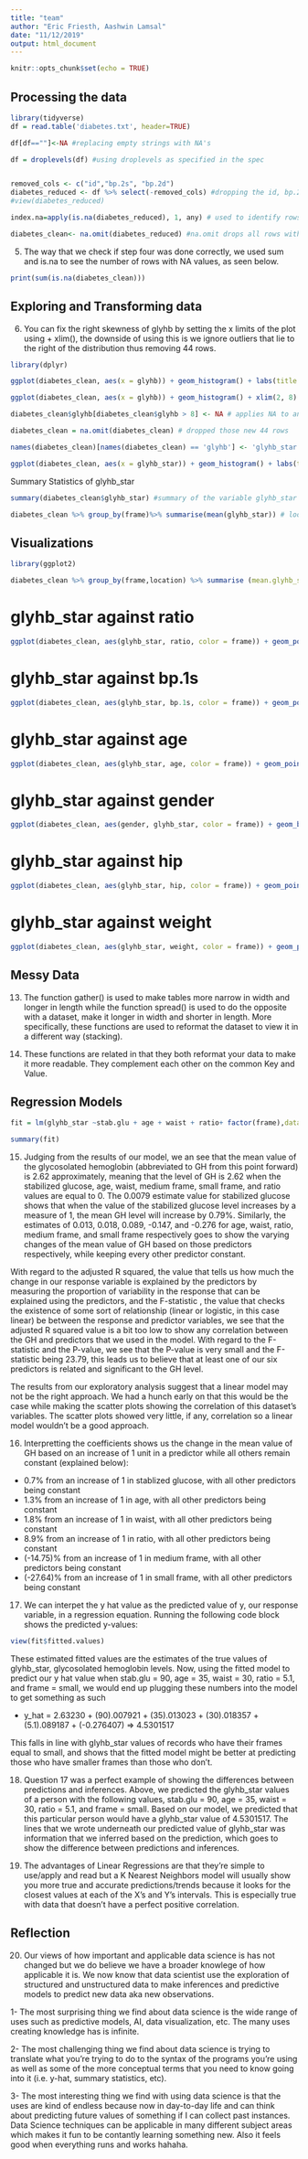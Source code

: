 ```yaml
---
title: "team"
author: "Eric Friesth, Aashwin Lamsal"
date: "11/12/2019"
output: html_document
---
```


```r
knitr::opts_chunk$set(echo = TRUE)
```

## Processing the data

```r
library(tidyverse)
df = read.table('diabetes.txt', header=TRUE)

df[df==""]<-NA #replacing empty strings with NA's

df = droplevels(df) #using droplevels as specified in the spec


removed_cols <- c("id","bp.2s", "bp.2d")
diabetes_reduced <- df %>% select(-removed_cols) #dropping the id, bp.2s, and bp.2d columns
#view(diabetes_reduced)

index.na=apply(is.na(diabetes_reduced), 1, any) # used to identify rows with missing value.

diabetes_clean<- na.omit(diabetes_reduced) #na.omit drops all rows with any NA Values

```
5. The way that we check if step four was done correctly, we used sum and is.na to see the
number of rows with NA values, as seen below.
```r
print(sum(is.na(diabetes_clean)))

```

## Exploring and Transforming data

6. You can fix the right skewness of glyhb by setting the x limits of the plot using + xlim(),
the downside of using this is we ignore outliers that lie to the right of the distribution
thus removing 44 rows.

```r
library(dplyr)

ggplot(diabetes_clean, aes(x = glyhb)) + geom_histogram() + labs(title = "Distribution of Glycosolated Hemoglobin", x = "Glycosolated Hemoglobin", y = "Frequency") # plotted a histogram of the variable glyhb to see the skewness

ggplot(diabetes_clean, aes(x = glyhb)) + geom_histogram() + xlim(2, 8) + labs(title = "Distribution of Glycosolated Hemoglobin", x = "Glycosolated Hemoglobin", y = "Frequency") # set limits on the x axis to create a better looking distribution without the outliers greater than 8

diabetes_clean$glyhb[diabetes_clean$glyhb > 8] <- NA # applies NA to any glyhb being greater than 8 

diabetes_clean = na.omit(diabetes_clean) # dropped those new 44 rows 

names(diabetes_clean)[names(diabetes_clean) == 'glyhb'] <- 'glyhb_star' # renamed that column to be glyhb_star

ggplot(diabetes_clean, aes(x = glyhb_star)) + geom_histogram() + labs(title = "Distribution of Glycosolated Hemoglobin", x = "Glycosolated Hemoglobin", y = "Frequency")
```

Summary Statistics of glyhb_star

```r

summary(diabetes_clean$glyhb_star) #summary of the variable glyhb_star

diabetes_clean %>% group_by(frame)%>% summarise(mean(glyhb_star)) # looking at the mean values of glyhb_star by the frames (small medium and large)

```

## Visualizations

```r
library(ggplot2)

diabetes_clean %>% group_by(frame,location) %>% summarise (mean.glyhb_star= mean(glyhb_star)) 

```

# glyhb_star against ratio
```r

ggplot(diabetes_clean, aes(glyhb_star, ratio, color = frame)) + geom_point() + labs(x= "Glycosolated Hemoglobin", y="Ratio", title = "Relationship between Glycosolated Hemoglobin and ratio")

```

# glyhb_star against bp.1s
```r
ggplot(diabetes_clean, aes(glyhb_star, bp.1s, color = frame)) + geom_point() + labs(x= "Glycosolated Hemoglobin", y="bp.1s", title = "Relationship between Glycosolated Hemoglobin and bp.1s")


```
# glyhb_star against age
```r
ggplot(diabetes_clean, aes(glyhb_star, age, color = frame)) + geom_point() + labs(x= "Glycosolated Hemoglobin", y="Age", title = "Relationship between Glycosolated Hemoglobin and age")


```
# glyhb_star against gender
```r

ggplot(diabetes_clean, aes(gender, glyhb_star, color = frame)) + geom_boxplot() + labs(x= "Gender", y="Glycosolated Hemoglobin", title = "Relationship between Glycosolated Hemoglobin and gender")

```
# glyhb_star against hip
```r
ggplot(diabetes_clean, aes(glyhb_star, hip, color = frame)) + geom_point() + labs(x= "Glycosolated Hemoglobin", y="Hip", title = "Relationship between Glycosolated Hemoglobin and hip")


```
# glyhb_star against weight
```r
ggplot(diabetes_clean, aes(glyhb_star, weight, color = frame)) + geom_point() + labs(x= "Glycosolated Hemoglobin", y="Weight", title = "Relationship between Glycosolated Hemoglobin and weight")


```

## Messy Data

13. The function gather() is used to make tables more narrow in width and longer in length
while the function spread() is used to do the opposite with a dataset, make it longer in width
and shorter in length. More specifically, these functions are used to reformat the dataset to
view it in a different way (stacking).

14. These functions are related in that they both reformat your data to make it more readable.
They complement each other on the common Key and Value. 

## Regression Models

```r

fit = lm(glyhb_star ~stab.glu + age + waist + ratio+ factor(frame),data=diabetes_clean)

summary(fit)

```

15. Judging from the results of our model, we an see that the mean value of the glycosolated
hemoglobin (abbreviated to GH from this point forward) is 2.62 approximately, meaning that the
level of GH is 2.62 when the stabilized glucose, age, waist, medium frame, small frame, and
ratio values are equal to 0. The 0.0079 estimate value for stabilized glucose shows that when
the value of the stabilized glucose level increases by a measure of 1, the mean GH level will
increase by 0.79%. Similarly, the estimates of 0.013, 0.018, 0.089, -0.147, and -0.276 for
age, waist, ratio, medium frame, and small frame respectively goes to show the varying changes
of the mean value of GH based on those predictors respectively, while keeping every other
predictor constant.

  With regard to the adjusted R squared, the value that tells us how much the change in our
response variable is explained by the predictors by measuring the proportion of variability in
the response that can be explained using the predictors, and the F-statistic , the value that
checks the existence of some sort of relationship (linear or logistic, in this case linear) be
between the response and predictor variables, we see that the adjusted R squared value is a
bit too low to show any correlation between the GH and predictors that we used in the model.
With regard to the F-statistic and the P-value, we see that the P-value is very small and the
F-statistic being 23.79, this leads us to believe that at least one of our six predictors is
related and significant to the GH level. 

  The results from our exploratory analysis suggest that a linear model may not be the right
approach. We had a hunch early on that this would be the case while making the scatter plots
showing the correlation of this dataset's variables. The scatter plots showed very little, if
any, correlation so a linear model wouldn't be a good approach. 

16. Interpretting the coefficients shows us the change in the mean value of GH based on an
increase of 1 unit in a predictor while all others remain constant (explained below):
  - 0.7% from an increase of 1 in stablized glucose, with all other predictors being constant
  - 1.3% from an increase of 1 in age, with all other predictors being constant
  - 1.8% from an increase of 1 in waist, with all other predictors being constant
  - 8.9% from an increase of 1 in ratio, with all other predictors being constant
  - (-14.75)% from an increase of 1 in medium frame, with all other predictors being constant
  - (-27.64)% from an increase of 1 in small frame, with all other predictors being constant


17. We can interpet the y hat value as the predicted value of y, our response variable, in a
regression equation. Running the following code block shows the predicted y-values:

```r
view(fit$fitted.values)
```
These estimated fitted values are the estimates of the true values of glyhb_star, glycosolated
hemoglobin levels. Now, using the fitted model to predict our y hat value when stab.glu = 90,
age = 35, waist = 30, ratio = 5.1, and frame = small, we would end up plugging these numbers
into the model to get something as such
  
  - y_hat = 2.63230 + (90).007921 + (35).013023 + (30).018357 + (5.1).089187 + (-0.276407) => 4.5301517
  
  This falls in line with glyhb_star values of records who have their frames equal to small,
and shows that the fitted model might be better at predicting those who have smaller frames
than those who don't.
  
18. Question 17 was a perfect example of showing the differences between predictions and
inferences. Above, we predicted the glyhb_star values of a person with the following values,
stab.glu = 90, age = 35, waist = 30, ratio = 5.1, and frame = small. Based on our model, we
predicted that this particular person would have a glyhb_star value of 4.5301517. The lines
that we wrote underneath our predicted value of glyhb_star was information that we inferred
based on the prediction, which goes to show the difference between predictions and inferences.

19. The advantages of Linear Regressions are that they're simple to use/apply and read but a K
Nearest Neighbors model will usually show you more true and accurate predictions/trends
because it looks for the closest values at each of the X's and Y's intervals. This is
especially true with data that doesn't have a perfect positive correlation. 

## Reflection

20. Our views of how important and applicable data science is has not changed but we do
believe we have a broader knowlege of how applicable it is. We now know that data scientist
use the exploration of structured and unstructured data to make inferences and predictive
models to predict new data aka new observations. 

1- The most surprising thing we find about data science is the wide range of uses such as
predictive models, AI, data visualization, etc. The many uses creating knowledge has is
infinite. 

2- The most challenging thing we find about data science is trying to translate what you're
trying to do to the syntax of the programs you're using as well as some of the more conceptual
terms that you need to know going into it (i.e. y-hat, summary statistics, etc).

3- The most interesting thing we find with using data science is that the uses are kind of
endless because now in day-to-day life and can think about predicting future values of
something if I can collect past instances. Data Science techniques can be applicable in many
different subject areas which makes it fun to be contantly learning something new. Also it
feels good when everything runs and works hahaha. 





